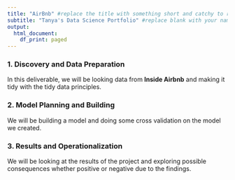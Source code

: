 ```yaml
---
title: "AirBnb" #replace the title with something short and catchy to represent your project
subtitle: "Tanya's Data Science Portfolio" #replace blank with your name
output:
  html_document:
    df_print: paged
---
```



### 1. Discovery and Data Preparation

In this deliverable, we will be looking data from **Inside Airbnb** and making it tidy with the tidy
data principles.


### 2. Model Planning and Building

We will be building a model and doing some cross validation on the model we created.

### 3. Results and Operationalization

We will be looking at the results of the project and exploring possible consequences whether positive or negative due to the findings.


